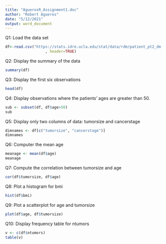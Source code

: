 ```yaml
---
title: "AguerosR_Assignment1.doc"
author: "Robert Agueros"
date: "5/12/2021"
output: word_document
---
```


Q1: Load the data set
```r
df<-read.csv("https://stats.idre.ucla.edu/stat/data/rdm/patient_pt2_dm.csv"
                  , header=TRUE)
```

Q2: Display the summary of the data
```r
summary(df)
```

Q3: Display the first six observations
```r
head(df)
```

Q4: Display observations where the patients' ages are greater than 50.
```r
sub <- subset(df, df$age>50)
sub
```

Q5: Display only two columns of data: tumorsize and cancerstage
```r
dimnames <- df[c("tumorsize", "cancerstage")] 
dimnames
```
Q6: Computer the mean age
```r
meanage <- mean(df$age)
meanage
```

Q7: Compute the correlation between tumorsize and age
```r
cor(df$tumorsize, df$age)

```

Q8: Plot a histogram for bmi
```r
hist(df$bmi)
```

Q9: Plot a scatterplot for age and tumorsize
```r
plot(df$age, df$tumorsize)
```

Q10: Display frequency table for ntumors
```r
v <- c(df$ntumors)
table(v)
```

